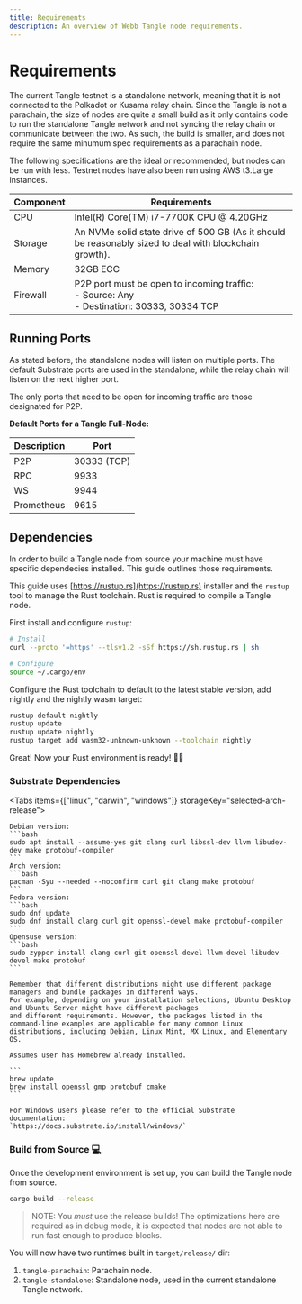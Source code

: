 ```yaml
---
title: Requirements
description: An overview of Webb Tangle node requirements.
---
```



# Requirements

The current Tangle testnet is a standalone network, meaning that it is not connected to the Polkadot or Kusama relay chain.
Since the Tangle is not a parachain, the size of nodes are quite a small build as it only contains code to run the standalone Tangle network and not syncing
the relay chain or communicate between the two. As such, the build is smaller, and does not require the same minumum spec requirements as a parachain node.

The following specifications are the ideal or recommended, but nodes can be run with less. Testnet nodes have also been run using AWS t3.Large instances.

| Component | Requirements                                                                                           |
| --------- | ------------------------------------------------------------------------------------------------------ |
| CPU       | Intel(R) Core(TM) i7-7700K CPU @ 4.20GHz                                                               |
| Storage   | An NVMe solid state drive of 500 GB (As it should be reasonably sized to deal with blockchain growth). |
| Memory    | 32GB ECC                                                                                               |
| Firewall  | P2P port must be open to incoming traffic: <br /> - Source: Any <br /> - Destination: 30333, 30334 TCP |

## Running Ports

As stated before, the standalone nodes will listen on multiple ports. The default Substrate ports are used in the standalone,
while the relay chain will listen on the next higher port.

The only ports that need to be open for incoming traffic are those designated for P2P. 

**Default Ports for a Tangle Full-Node:**

| Description | Port        |
| ----------- | ----------- |
| P2P         | 30333 (TCP) |
| RPC         | 9933        |
| WS          | 9944        |
| Prometheus  | 9615        |

## Dependencies

In order to build a Tangle node from source your machine must have specific dependecies installed. This guide
outlines those requirements.

This guide uses [https://rustup.rs](https://rustup.rs) installer and the `rustup` tool to manage the Rust toolchain. Rust is required to
compile a Tangle node.

First install and configure `rustup`:

```bash
# Install
curl --proto '=https' --tlsv1.2 -sSf https://sh.rustup.rs | sh

# Configure
source ~/.cargo/env
```

Configure the Rust toolchain to default to the latest stable version, add nightly and the nightly wasm target:

```bash
rustup default nightly
rustup update
rustup update nightly
rustup target add wasm32-unknown-unknown --toolchain nightly
```

Great! Now your Rust environment is ready! 🚀🚀

### Substrate Dependencies

<Tabs items={["linux", "darwin", "windows"]} storageKey="selected-arch-release">
  <Tab>

    Debian version:
    ```bash
    sudo apt install --assume-yes git clang curl libssl-dev llvm libudev-dev make protobuf-compiler
    ```
    Arch version:
    ```bash
    pacman -Syu --needed --noconfirm curl git clang make protobuf
    ```
    Fedora version:
    ```bash
    sudo dnf update
    sudo dnf install clang curl git openssl-devel make protobuf-compiler
    ```
    Opensuse version:
    ```bash
    sudo zypper install clang curl git openssl-devel llvm-devel libudev-devel make protobuf
    ```

    Remember that different distributions might use different package managers and bundle packages in different ways.
    For example, depending on your installation selections, Ubuntu Desktop and Ubuntu Server might have different packages
    and different requirements. However, the packages listed in the command-line examples are applicable for many common Linux
    distributions, including Debian, Linux Mint, MX Linux, and Elementary OS.

  </Tab>
  <Tab>

    Assumes user has Homebrew already installed.

    ```
    brew update
    brew install openssl gmp protobuf cmake
    ```

  </Tab>
  <Tab>

    For Windows users please refer to the official Substrate documentation:
    `https://docs.substrate.io/install/windows/`

  </Tab>
</Tabs>

### Build from Source 💻

Once the development environment is set up, you can build the Tangle node from source.

```bash
cargo build --release
```

> NOTE: You _must_ use the release builds! The optimizations here are required
> as in debug mode, it is expected that nodes are not able to run fast enough to produce blocks.

You will now have two runtimes built in `target/release/` dir:

1. `tangle-parachain`: Parachain node.
2. `tangle-standalone`: Standalone node, used in the current standalone Tangle network.

